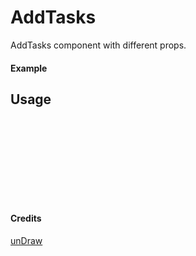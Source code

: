 
<Meta of={AddTasks} title="unDraw/AddTasks" />

# AddTasks

AddTasks component with different props.

#### Example

<Canvas of={AddTasks.Primary} />

## Usage

```ts
import { AddTasks } from "yadl-ui";

const Example = () => {
  return (
      <AddTasks />
  );
};

export default Example;
```

#### Credits
[unDraw](https://undraw.co/illustrations)
